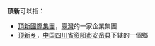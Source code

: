 '''頂新'''可以指：
* [[頂新國際集團|頂新國際集團]]，[[臺灣|臺灣]]的一家企業集團
* [[顶新乡|顶新乡]]，[[中国|中国]][[四川省|四川省]][[资阳市|资阳市]][[安岳县|安岳县]]下辖的一個鄉
{{disambig|二字|Cat=二字消歧義}}